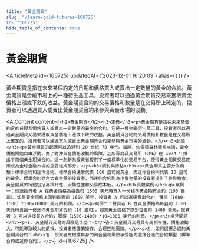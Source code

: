 ```yaml
---
title: "黃金期貨"
slug: "/learn/gold-futures-106725"
id: "106725"
hide_table_of_contents: true
---
```



# 黃金期貨

<ArticleMeta id={106725} updatedAt={'2023-12-01 16:20:09'} alias={`[]`} />
<div className='border-solid border-b border-t-0 my-4 border-[var(--ifm-color-gray-300)]' />

黃金期貨是指在未來某個約定的日期和價格買入或賣出一定數量的黃金的合約。黃金期貨是金融市場上的一種衍生品工具，投資者可以通過黃金期貨交易來獲取黃金價格上漲或下跌的收益。黃金期貨合約的交易價格和數量是在交易所上確定的，投資者可以通過買入或賣出黃金期貨合約來參與黃金市場的波動。

<AIContent content={`<h2>黃金期貨</h2><h3>定義</h3><p>黃金期貨是指在未來某個約定的日期和價格買入或賣出一定數量的黃金的合約。它是一種金融衍生品工具，投資者可以通過黃金期貨交易來獲取黃金價格上漲或下跌的收益。黃金期貨合約的交易價格和數量是在交易所上確定的，投資者可以通過買入或賣出黃金期貨合約來參與黃金市場的波動。</p><h3>起源</h3><p>黃金期貨的起源可以追溯到 20 世紀 70 年代。當時，佈雷頓森林體系崩潰，黃金價格開始自由浮動。為了對沖黃金價格波動的風險，芝加哥商品交易所（CME）在 1974 年推出了首個黃金期貨合約。這一創新為投資者提供了一個標準化的交易平台，使得黃金期貨交易逐漸成為全球金融市場的重要組成部分。</p><h3>類別與特點</h3><p>黃金期貨主要分為兩類：標準合約和迷你合約。標準合約通常代表 100 盎司的黃金，而迷你合約則代表 10 盎司的黃金。標準合約適合大資金量的投資者，而迷你合約則為小資金量的投資者提供了參與機會。黃金期貨的特點包括高槓杆性、流動性強和交易成本低。</p><h3>具體案例</h3><p>案例一：假設投資者 A 在黃金價格為每盎司 1500 美元時買入一份標準黃金期貨合約（100 盎司）。如果黃金價格上漲到每盎司 1600 美元，投資者 A 可以選擇賣出合約，獲得（1600-1500）*100=10000 美元的利潤。</p><p>案例二：投資者 B 在黃金價格為每盎司 1500 美元時賣出一份迷你黃金期貨合約（10 盎司）。如果黃金價格下跌到每盎司 1400 美元，投資者 B 可以選擇買入合約，獲得（1500-1400）*10=1000 美元的利潤。</p><h3>常見問題</h3><p>1. 黃金期貨交易的風險是什麼？<br/>答：黃金期貨交易具有高槓杆性，價格波動大，可能導致較大的虧損。投資者應謹慎操作，合理控制風險。</p><p>2. 如何選擇合適的黃金期貨合約？<br/>答：投資者應根據自身的資金量和風險承受能力選擇合適的合約類型（標準合約或迷你合約）。</p>`} id={106725} />
